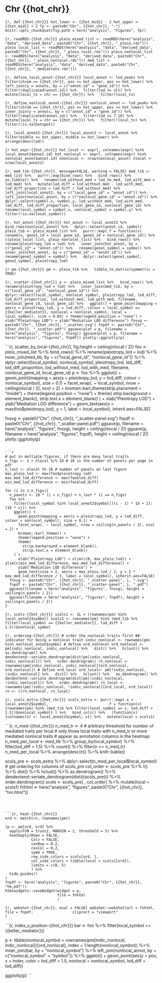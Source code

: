 # Chr {{hot_chr}}


```{r, def-{{hot_chr}}}
hot_lower <- {{hot_mid}} - 2
hot_upper <- {{hot_mid}} + 2
fp <- paste0("Chr", {{hot_chr}}, "-")
knitr::opts_chunk$set(fig.path = here("analysis", "figures", fp))
```


```{r, readRDS-{{hot_chr}}}
pleio_mixed_list <- readRDS(here("analysis", "data", "derived_data", paste0("Chr", {{hot_chr}}, "_pleio.rds")))
pleio_local_list <- readRDS(here("analysis", "data", "derived_data", paste0("Chr", {{hot_chr}}, "_pleio_local.rds")))
pleio_nonlocal_list <- readRDS(here("analysis", "data", "derived_data", paste0("Chr", {{hot_chr}}, "_pleio_nonlocal.rds")))
med_list <- readRDS(here("analysis", "data", "derived_data", paste0("Chr", {{hot_chr}}, "_mediations.rds")))
```










```{r, define_local_annot-{{hot_chr}}}
local_annot <- lod_peaks %>%
  filter(chrom == {{hot_chr}}, pos <= hot_upper, pos >= hot_lower) %>%
  left_join(y = annots, by = c("annot.id" = "gene_id")) %>%
  filter(!duplicated(annot.id)) %>%
  filter(lod >= ult) %>%
  mutate(local_tx = chr == {{hot_chr}}) %>%
  filter(local_tx)
```


```{r, define_nonlocal_annot-{{hot_chr}}}
nonlocal_annot <- lod_peaks %>%
  filter(chrom == {{hot_chr}}, pos <= hot_upper, pos >= hot_lower) %>%
  inner_join(y = annots, by = c("annot.id" = "gene_id")) %>%
  filter(!duplicated(annot.id)) %>%
  filter(lod >= 7.18) %>%
  mutate(local_tx = chr == {{hot_chr}}) %>%
  filter(!local_tx) %>%
  filter(!is.na(hotspot))
```



```{r, local_annot2-{{hot_chr}}}
local_annot2 <- local_annot %>%
  filter(middle <= hot_upper, middle >= hot_lower) %>% 
  arrange(desc(lod))
```


```{r hot_expr-{{hot_chr}}}
hot_local <- expr[, colnames(expr) %in% local_annot2$annot.id]
hot_nonlocal <- expr[, colnames(expr) %in% nonlocal_annot$annot.id]
nnonlocal <- nrow(nonlocal_annot)
nlocal <- nrow(local_annot2)
```


```{r, med_tib-{{hot_chr}}, message=FALSE, warning = FALSE}
med_tib <- med_list %>%
  purrr::map(bind_rows) %>%
  bind_rows() %>%
  as_tibble() %>%
  rename(lod_without_med = lod_no_med, lod_with_med = lod_med) %>%
  mutate(lod_diff = lod_without_med - lod_with_med, lod_diff_proportion = lod_diff / lod_without_med) %>%
  left_join(local_annot2, by = c("local_gene_id" = "annot.id")) %>%
  left_join(nonlocal_annot, by = c("nonlocal_gene_id" = "annot.id")) %>%
  dplyr::select(symbol.x, symbol.y, lod_without_med, lod_with_med, lod_diff, lod_diff_proportion, local_gene_id, nonlocal_gene_id) %>%
  rename(local_symbol = symbol.x, nonlocal_symbol = symbol.y) %>%
  filter(!is.na(local_symbol))
```


```{r, hot_annot-{{hot_chr}}}
hot_annot <- local_annot2 %>%
  bind_rows(nonlocal_annot) %>%
  dplyr::select(annot.id, symbol)
pleio_tib <- pleio_mixed_list %>%
  purrr::map(.f = function(x) rename(x, gene1_id = local_gene_id, gene2_id = nonlocal_gene_id)) %>%
  c(pleio_local_list, pleio_nonlocal_list) %>%
  bind_rows() %>%
  rename(pleiotropy_lod = lod) %>%
  inner_join(hot_annot, by = c("gene1_id" = "annot.id")) %>%
  rename(gene1_symbol = symbol) %>%
  inner_join(hot_annot, by = c("gene2_id" = "annot.id")) %>%
  rename(gene2_symbol = symbol) %>%
  dplyr::select(gene1_symbol, gene2_symbol, pleiotropy_lod)
```


```{r pm-{{hot_chr}}}
pm <- pleio_tib %>%
  tibble_to_matrix(symmetric = TRUE)
```


```{r, scatter-{{hot_chr}}}
p <- pleio_mixed_list %>%
  bind_rows() %>%
  rename(pleiotropy_lod = lod) %>%
  inner_join(med_tib, by = c("local_gene_id", "nonlocal_gene_id")) %>%
  dplyr::select(local_symbol, nonlocal_symbol, pleiotropy_lod, lod_diff, lod_diff_proportion, lod_without_med, lod_with_med, filename, nonlocal_gene_id, local_gene_id) %>%
  ggplot() + geom_point(mapping = aes(x = pleiotropy_lod, y = lod_diff, colour = local_symbol == {{keller_mediator}}, nonlocal = nonlocal_symbol, local = local_symbol), size = 0.05) + theme(legend.position = "none") + xlab("Pleiotropy LOD") + ylab("Mediation LOD difference")
fnsvg <- paste0("Chr", {{hot_chr}}, "_scatter.svg")
fnpdf <- paste0("Chr", {{hot_chr}}, "_scatter.pdf")
ggsave(plot = p, filename = here("analysis", "figures", fnsvg))
ggsave(plot = p, filename = here("analysis", "figures", fnpdf))
plotly::ggplotly(p)
```






```{r, scatter_by_local-{{hot_chr}}, fig.height = ceiling(nlocal / 2)}
foo <- pleio_mixed_list %>%
  bind_rows() %>%
  rename(pleiotropy_lod = lod) %>%
  inner_join(med_tib, by = c("local_gene_id", "nonlocal_gene_id")) %>%
  dplyr::select(local_symbol, nonlocal_symbol, pleiotropy_lod, lod_diff, lod_diff_proportion, lod_without_med, lod_with_med, filename, nonlocal_gene_id, local_gene_id)
p <- foo %>%
  ggplot() +
  geom_point(mapping = aes(x = pleiotropy_lod, y = lod_diff, colour = nonlocal_symbol), size = 0.1) +
  facet_wrap(. ~ local_symbol, nrow = ceiling(nlocal / 2), ncol = 2) +
  broman::karl_theme(strip.placement = "inside") +
  theme(legend.position = "none") +
  theme(
    strip.background = element_blank(),
    strip.text.x = element_blank()
) +
  xlab("Pleiotropy LOD") +
  ylab("Mediation LOD difference") +
  geom_text(aes(x = max(foo$pleiotropy_lod), y = 1, label = local_symbol), inherit.aes=FALSE)

fnsvg <- paste0("Chr", {{hot_chr}}, "_scatter-panel.svg")
fnpdf <- paste0("Chr", {{hot_chr}}, "_scatter-panel.pdf")
ggsave(p, filename = here("analysis", "figures", fnsvg), height = ceiling(nlocal / 2))
ggsave(p, filename = here("analysis", "figures", fnpdf), height = ceiling(nlocal / 2))
plotly::ggplotly(p)
```

```r
# put in multiple figures, if there are many local traits
n_figs <- 1 + nlocal %/% 18 # 18 is the number of panels per page in pdf
n_last <- nlocal %% 18 # number of panels on last figure
max_pleio_lod <- max(foo$pleiotropy_lod)
max_med_lod_difference <- max(foo$lod_diff)
min_med_lod_difference <- min(foo$lod_diff)

for (i in 1:n_figs){
  n_panels <- 18 * (i < n_figs) + n_last * (i == n_figs)
  foo %>%
    filter(local_symbol %in% local_annot2$symbol[((i - 1) * 18 + 1): (18 * i)]) %>%
    ggplot() +
      geom_point(mapping = aes(x = pleiotropy_lod, y = lod_diff, colour = nonlocal_symbol), size = 0.1) +
      facet_wrap(. ~ local_symbol, nrow = ceiling(n_panels / 2), ncol = 2) +
      broman::karl_theme() +
      theme(legend.position = "none") +
      theme(
        strip.background = element_blank(),
        strip.text.x = element_blank()
    ) +
      xlab("Pleiotropy LOD") + xlim(c(0, max_pleio_lod)) + ylim(c(min_med_lod_difference, max_med_lod_difference)) +
      ylab("Mediation LOD difference") +
      geom_text(size = 2, aes(x = max_pleio_lod / 2, y = 2 * max_med_lod_difference / 3, label = local_symbol), inherit.aes=FALSE)
  fnsvg <- paste0("Chr", {{hot_chr}}, "_scatter-panel", i, ".svg")
  fnpdf <- paste0("Chr", {{hot_chr}}, "_scatter-panel", i, ".pdf")
  ggsave(filename = here("analysis", "figures", fnsvg), height = ceiling(n_panels / 2))
  ggsave(filename = here("analysis", "figures", fnpdf), height = ceiling(n_panels / 2))
}
```




```{r, scols-{{hot_chr}}}
scols1 <- 1L + (rownames(pm) %in% local_annot2$symbol)
scols2 <- rownames(pm) %in% (med_tib %>% filter(local_symbol == {{keller_mediator}}, lod_diff > 1.5))$nonlocal_symbol
```


```{r, ordering-{{hot_chr}}}
# order the nonlocal traits first
## indicator for being a nonlocal trait
indic_nonlocal <- rownames(pm) %in% nonlocal_annot$symbol
# define ord_nonlocal
ord_nonlocal <- pm[indic_nonlocal, indic_nonlocal] %>%
  dist() %>%
  hclust() %>%
  as.dendrogram() %>%
  dendextend::seriate_dendrogram(dist(pm[indic_nonlocal, indic_nonlocal])) %>%
  order.dendrogram()
rn_nonlocal <- rownames(pm[indic_nonlocal, indic_nonlocal][ord_nonlocal, ord_nonlocal])
# define ord_local
ord_local<- pm[!indic_nonlocal, !indic_nonlocal] %>%
  dist() %>%
  hclust() %>%
  as.dendrogram() %>%
  dendextend::seriate_dendrogram(dist(pm[!indic_nonlocal, !indic_nonlocal])) %>%
  order.dendrogram()
rn_local <- rownames(pm[!indic_nonlocal, !indic_nonlocal][ord_local, ord_local])
rn <- c(rn_nonlocal, rn_local)
```


```{r, scols_extra-{{hot_chr}}}
scols_extra <- purrr::map(.x = local_annot2$symbol,
                          .f = function(x) {rownames(pm) %in% (med_tib %>% filter(local_symbol == x, lod_diff > 1.5))$nonlocal_symbol}
) %>%
  bind_cols() %>%
  (function(x){colnames(x) <- local_annot2$symbol; x}) %>%
  mutate(local = scols1)
```


```{r, n_med-{{hot_chr}}}
n_med_tr <- 4 # arbitrary threshold for number of mediated traits per local
# only those local traits with n_med_tr or more mediated nonlocal traits 
# appear as annotation columns in the heatmap
n_med_per_local <- med_tib %>%
  group_by(local_symbol) %>%
  filter(lod_diff > 1.5) %>%
  count() %>%
  filter(n >= n_med_tr)
n_med_per_local %>%
  arrange(desc(n)) %>%
  knitr::kable()

scols_pre <- scols_extra %>%
  dplyr::select(n_med_per_local$local_symbol)
# get ordering for columns of scols_pre
col_order <- scols_pre %>%
  t() %>%
  dist() %>%
  hclust() %>%
  as.dendrogram() %>%
  dendextend::seriate_dendrogram(dist(t(scols_pre))) %>%
  order.dendrogram()
scols <- scols_pre[ , col_order] %>%
  mutate(local = scols1)
fnhtml <- here("analysis", "figures", paste0("Chr", {{hot_chr}}, "hm.html"))
```



```{r, heat-{{hot_chr}}}
ord <- match(rn, rownames(pm))

(p <- pm[ord, ord] %>%
  apply(FUN = trunc2, MARGIN = 2, threshold = 5) %>%
  heatmaply(Rowv = FALSE,
            Colv = FALSE,
            cexRow = 0.2,
            cexCol = 0.2,
            symm = TRUE,
            row_side_colors = scols[ord, ],
            col_side_colors = tibble(local = scols1[ord]),
            limits = c(0, 5)
            ) %>%
  hide_guides()
)
fnpdf <- here("analysis", "figures", paste0("Chr", {{hot_chr}}, "hm.pdf"))
htmlwidgets::saveWidget(widget = p, 
                        file = fnhtml
                        )
```

```{r, webshot-{{hot_chr}}, eval = FALSE}
webshot::webshot(url = fnhtml,
                 file = fnpdf,
                 cliprect = "viewport"
                 )
```




```{r, index_v_position-{{hot_chr}}}
bar <- foo %>%
  filter(local_symbol == {{keller_mediator}})

p <- tibble(nonlocal_symbol = rownames(pm[indic_nonlocal, indic_nonlocal])[ord_nonlocal], index = 1:length(nonlocal_symbol)) %>%
  inner_join(bar, by = "nonlocal_symbol") %>% 
  left_join(nonlocal_annot, by = c("nonlocal_symbol" = "symbol")) %>%
  ggplot() + geom_point(aes(y = pos, x = index, color = lod_diff > 1.5, nonlocal = nonlocal_symbol, lod_diff = lod_diff)) 

ggplotly(p)
```

